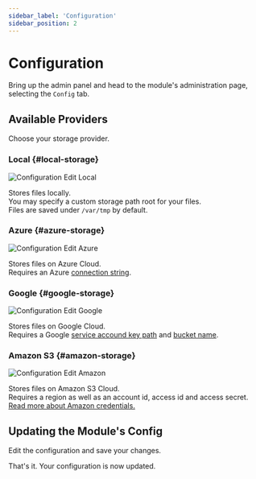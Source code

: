 ```yaml
---
sidebar_label: 'Configuration'
sidebar_position: 2
---
```


# Configuration

Bring up the admin panel and head to the module's administration page, 
selecting the `Config` tab.

## Available Providers

Choose your storage provider.<br />

### Local {#local-storage}

![Configuration Edit Local](/v0.14/modules/storage/admin/config_edit_local.png)

Stores files locally.<br/>
You may specify a custom storage path root for your files.<br />
Files are saved under `/var/tmp` by default.

### Azure {#azure-storage}

![Configuration Edit Azure](/v0.14/modules/storage/admin/config_edit_azure.png)

Stores files on Azure Cloud.<br />
Requires an Azure [connection string](https://docs.microsoft.com/en-us/azure/storage/common/storage-configure-connection-string).

### Google {#google-storage}

![Configuration Edit Google](/v0.14/modules/storage/admin/config_edit_google.png)

Stores files on Google Cloud.<br />
Requires a Google [service accound key path](https://cloud.google.com/iam/docs/creating-managing-service-account-keys) 
and [bucket name](https://cloud.google.com/storage/docs/naming-buckets).

### Amazon S3 {#amazon-storage}

![Configuration Edit Amazon](/v0.14/modules/storage/admin/config_edit_amazon.png)

Stores files on Amazon S3 Cloud.<br />
Requires a region as well as an account id, access id and access secret.<br />
[Read more about Amazon credentials.](https://docs.aws.amazon.com/general/latest/gr/aws-sec-cred-types.html)

## Updating the Module's Config

Edit the configuration and save your changes.

That's it. Your configuration is now updated.
